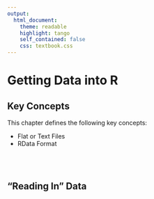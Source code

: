 ```yaml
---
output:
  html_document:
    theme: readable
    highlight: tango
    self_contained: false
    css: textbook.css
---
```


# Getting Data into R


<div class="tip">

## Key Concepts

This chapter defines the following key concepts:

* Flat or Text Files 
* RData Format

<br>
<br>

</div>


## "Reading In" Data




